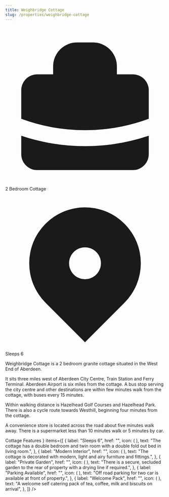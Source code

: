 ```yaml
---
title: Weighbridge Cottage
slug: /properties/weighbridge-cottage
---
```


<Title>Weighbridge Cottage</Title>
<div className="mt-2 flex flex-col sm:flex-row sm:flex-wrap">
  <div className="mt-2 flex items-center text-sm leading-5 text-gray-500 sm:mr-6">
    <svg
      className="flex-shrink-0 mr-1.5 h-5 w-5 text-gray-400"
      viewBox="0 0 20 20"
      fill="currentColor"
    >
      <path
        fillRule="evenodd"
        d="M6 6V5a3 3 0 013-3h2a3 3 0 013 3v1h2a2 2 0 012 2v3.57A22.952 22.952 0 0110 13a22.95 22.95 0 01-8-1.43V8a2 2 0 012-2h2zm2-1a1 1 0 011-1h2a1 1 0 011 1v1H8V5zm1 5a1 1 0 011-1h.01a1 1 0 110 2H10a1 1 0 01-1-1z"
        clipRule="evenodd"
      />
      <path d="M2 13.692V16a2 2 0 002 2h12a2 2 0 002-2v-2.308A24.974 24.974 0 0110 15c-2.796 0-5.487-.46-8-1.308z" />
    </svg>
    2 Bedroom Cottage
  </div>
  <div className="mt-2 flex items-center text-sm leading-5 text-gray-500 sm:mr-6">
    <svg
      className="flex-shrink-0 mr-1.5 h-5 w-5 text-gray-400"
      viewBox="0 0 20 20"
      fill="currentColor"
    >
      <path
        fillRule="evenodd"
        d="M5.05 4.05a7 7 0 119.9 9.9L10 18.9l-4.95-4.95a7 7 0 010-9.9zM10 11a2 2 0 100-4 2 2 0 000 4z"
        clipRule="evenodd"
      />
    </svg>
    Sleeps 6
  </div>
</div>
<div className="flex flex-wrap md:flex-row-reverse">
  <div className="w-full md:w-1/3">
    <ImageSlider slug="cottage" title="Weightbridge Cottage" />
  </div>
  <div className="w-full md:w-2/3 flex-1 pt-6 md:pt-12 mr-0 md:mr-8">
    <p className="mt-2">
      Weighbridge Cottage is a 2 bedroom granite cottage situated in the West
      End of Aberdeen.
    </p>
    <p className="mt-2">
      It sits three miles west of Aberdeen City Centre, Train Station and Ferry
      Terminal. Aberdeen Airport is six miles from the cottage. A bus stop
      serving the city centre and other destinations are within few minutes walk
      from the cottage, with buses every 15 minutes.
    </p>
    <p className="mt-2">
      Within walking distance is Hazelhead Golf Courses and Hazelhead Park.
      There is also a cycle route towards Westhill, beginning four minutes from
      the cottage.
    </p>
    <p className="mt-2">
      A convenience store is located across the road about five minutes walk
      away. There is a supermarket less than 10 minutes walk or 5 minutes by
      car.
    </p>
    <p>
      <FeatureGroup
        heading={
          <h3 class="text-xl leading-8 font-extrabold tracking-tight text-gray-900 sm:text-2xl sm:leading-10">
            Cottage Features
          </h3>
        }
        items={[
          {
            label: "Sleeps 6",
            href: "",
            icon: (
              <path d="M21 12a9 9 0 01-9 9m9-9a9 9 0 00-9-9m9 9H3m9 9a9 9 0 01-9-9m9 9c1.657 0 3-4.03 3-9s-1.343-9-3-9m0 18c-1.657 0-3-4.03-3-9s1.343-9 3-9m-9 9a9 9 0 019-9" />
            ),
            text:
              "The cottage has a double bedroom and twin room with a double fold out bed in living room.",
          },
          {
            label: "Modern Interior",
            href: "",
            icon: (
              <path d="M21 12a9 9 0 01-9 9m9-9a9 9 0 00-9-9m9 9H3m9 9a9 9 0 01-9-9m9 9c1.657 0 3-4.03 3-9s-1.343-9-3-9m0 18c-1.657 0-3-4.03-3-9s1.343-9 3-9m-9 9a9 9 0 019-9" />
            ),
            text:
              "The cottage is decorated with modern, light and airy furniture and fittings.",
          },
          {
            label: "Private Garden",
            href: "",
            icon: (
              <path d="M21 12a9 9 0 01-9 9m9-9a9 9 0 00-9-9m9 9H3m9 9a9 9 0 01-9-9m9 9c1.657 0 3-4.03 3-9s-1.343-9-3-9m0 18c-1.657 0-3-4.03-3-9s1.343-9 3-9m-9 9a9 9 0 019-9" />
            ),
            text:
              "There is a secure, secluded garden to the rear of property with a drying line if required.",
          },
          {
            label: "Parking Available",
            href: "",
            icon: (
              <path d="M21 12a9 9 0 01-9 9m9-9a9 9 0 00-9-9m9 9H3m9 9a9 9 0 01-9-9m9 9c1.657 0 3-4.03 3-9s-1.343-9-3-9m0 18c-1.657 0-3-4.03-3-9s1.343-9 3-9m-9 9a9 9 0 019-9" />
            ),
            text:
              "Off road parking for two car is available at front of property.",
          },
          {
            label: "Welcome Pack",
            href: "",
            icon: (
              <path d="M21 12a9 9 0 01-9 9m9-9a9 9 0 00-9-9m9 9H3m9 9a9 9 0 01-9-9m9 9c1.657 0 3-4.03 3-9s-1.343-9-3-9m0 18c-1.657 0-3-4.03-3-9s1.343-9 3-9m-9 9a9 9 0 019-9" />
            ),
            text:
              "A welcome self catering pack of tea, coffee, milk and biscuits on arrival",
          },
        ]}
      />
    </p>
  </div>
</div>
